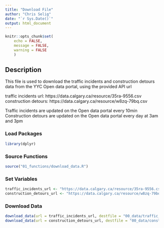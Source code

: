 ---
title: "Download File"
author: "Chris Selig"
date: "`r Sys.Date()`"
output: html_document
---

```{r setup, include=FALSE}
knitr::opts_chunk$set(
    echo = FALSE,
    message = FALSE,
    warning = FALSE
    )
```

## Description
This file is used to download the traffic incidents and construction detours data from the YYC Open data portal, using the provided API url

traffic incidents url: https://data.calgary.ca/resource/35ra-9556.csv
construction detours: https://data.calgary.ca/resource/w8zq-79bq.csv

Traffic incidents are updated on the Open data portal every 10min
Construction detours are updated on the Open data portal every day at 3am and 3pm

### Load Packages

```{r loadPackages, echo=FALSE}
library(dplyr)
```

### Source Functions

```{r sourceFunctions, echo=FALSE}
source("01_functions/download_data.R")

```
### Set Variables

```{r setVariables, echo=FALSE}
traffic_incidents_url <- "https://data.calgary.ca/resource/35ra-9556.csv"
construction_detours_url <- "https://data.calgary.ca/resource/w8zq-79bq.csv"
```

### Download Data

```{r downloadData}
download_data(url = traffic_incidents_url, destfile = "00_data/traffic_incidents.csv")
download_data(url = construction_detours_url, destfile = "00_data/construction_detours.csv")
```

